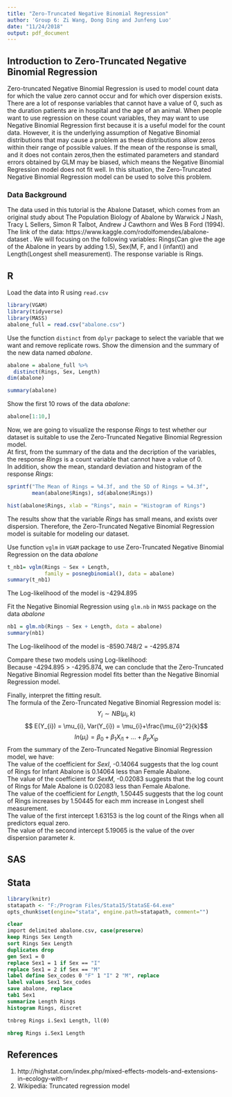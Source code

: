 ---
title: "Zero-Truncated Negative Binomial Regression"
author: 'Group 6: Zi Wang, Dong Ding and Junfeng Luo'
date: "11/24/2018"
output: pdf_document
---
## Introduction to Zero-Truncated Negative Binomial Regression
Zero-truncated Negative Binomial Regression is used to model count data 
for which the value zero cannot occur and for which over dispersion exists. 
There are a lot of response variables that cannot have a value of 0, 
such as the duration patients are in hospital and the age of an animal. 
When people want to use regression on these count variables, 
they may want to use Negative Binomial Regression first 
because it is a useful model for the count data. 
However, it is the underlying assumption of Negative Binomial distributions 
that may cause a problem as these distributions allow zeros 
within their range of possible values. If the mean of the response is small, 
and it does not contain zeros,then the estimated parameters and standard errors
obtained by GLM may be biased, which means 
the Negative Binomial Regression model does not fit well. 
In this situation, the Zero-Truncated Negative Binomial Regression model 
can be used to solve this problem.

### Data Background
The data used in this tutorial is the Abalone Dataset, which comes from 
an original study about The Population Biology of Abalone by Warwick J Nash, 
Tracy L Sellers, Simon R Talbot, Andrew J Cawthorn and Wes B Ford (1994). 
The link of the data: https://www.kaggle.com/rodolfomendes/abalone-dataset . 
We will focusing on the following variables: 
Rings(Can give the age of the Abalone in years by adding 1.5), 
Sex(M, F, and I (infant)) and Length(Longest shell measurement). 
The response variable is Rings.

## R

Load the data into R using `read.csv`
```{r import, echo = TRUE,message = FALSE}
library(VGAM)
library(tidyverse)
library(MASS)
abalone_full = read.csv("abalone.csv")
```

Use the function `distinct` from `dplyr` package to select the variable 
that we want and remove replicate rows. 
Show the dimension and the summary of the new data named *abalone*. 
```{r select, echo = TRUE}
abalone = abalone_full %>%
  distinct(Rings, Sex, Length)
dim(abalone)
```

```{r summary_2, echo = TRUE}
summary(abalone)
```

Show the first 10 rows of the data *abalone*:
```{r show_1, echo = TRUE}
abalone[1:10,]
```

Now, we are going to visualize the response *Rings* to test whether our dataset 
is suitable to use the Zero-Truncated Negative Binomial Regression model.   
At first, from the summary of the data and the decription of the variables, 
the response *Rings* is a count variable that cannot have a value of 0.  
In addition, show the mean, standard deviation and histogram 
of the response *Rings*:
```{r show_2, echo = TRUE}
sprintf("The Mean of Rings = %4.3f, and the SD of Rings = %4.3f", 
        mean(abalone$Rings), sd(abalone$Rings))
```

```{r hist, echo = TRUE}
hist(abalone$Rings, xlab = "Rings", main = "Histogram of Rings")
```
  
The results show that the variable *Rings* has small means, 
and exists over dispersion.
Therefore, the Zero-Truncated Negative Binomial Regression model 
is suitable for modeling our dataset.


Use function `vglm` in `VGAM` package to use 
Zero-Truncated Negative Binomial Regression on the data *abalone* 
```{r TNB_1, echo = TRUE}
t_nb1= vglm(Rings ~ Sex + Length, 
            family = posnegbinomial(), data = abalone)
summary(t_nb1)
```
The Log-likelihood of the model is -4294.895

Fit the Negative Binomial Regression using `glm.nb` in `MASS` package 
on the data *abalone*
```{r NB_1, echo = TRUE}
nb1 = glm.nb(Rings ~ Sex + Length, data = abalone)
summary(nb1)
```
The Log-likelihood of the model is -8590.748/2 = -4295.874  

Compare these two models using Log-likelihood:  
Because -4294.895 > -4295.874, we can conclude that 
the Zero-Truncated Negative Binomial Regression model fits better than 
the Negative Binomial Regression model.

Finally, interpret the fitting result.  
The formula of the Zero-Truncated Negative Binomial Regression model is:
$$ Y_{i} \sim NB(\mu_{i}, k) $$
$$ E(Y_{i}) = \mu_{i}, Var(Y_{i}) = \mu_{i}+\frac{\mu_{i}^2}{k}$$
$$ ln(\mu_{i}) = \beta_{0} + \beta_{1}X_{i1} +...+ \beta_{p}X_{ip}$$
From the summary of the Zero-Truncated Negative Binomial Regression model,
we have:  
The value of the coefficient for *SexI*, -0.14064 suggests that 
the log count of Rings for Infant Abalone is 0.14064 less than Female Abalone.  
The value of the coefficient for *SexM*, -0.02083 suggests that 
the log count of Rings for Male Abalone is 0.02083 less than Female Abalone.  
The value of the coefficient for *Length*, 1.50445 suggests that 
the log count of Rings increases by 1.50445 for each mm increase 
in Longest shell measurement.  
The value of the first intercept 1.63153 is the log count of the Rings 
when all predictors equal zero.  
The value of the second intercept 5.19065 is the value of 
the over dispersion parameter *k*.

## SAS


## Stata
```{r st, echo=FALSE, message=FALSE}
library(knitr)
statapath <- "F:/Program Files/Stata15/StataSE-64.exe"
opts_chunk$set(engine="stata", engine.path=statapath, comment="")
```

```{stata a1, echo = FALSE}
clear
import delimited abalone.csv, case(preserve)
keep Rings Sex Length
sort Rings Sex Length 
duplicates drop
gen Sex1 = 0
replace Sex1 = 1 if Sex == "I"
replace Sex1 = 2 if Sex == "M"
label define Sex_codes 0 "F" 1 "I" 2 "M", replace
label values Sex1 Sex_codes
save abalone, replace
tab1 Sex1
summarize Length Rings
histogram Rings, discret

tnbreg Rings i.Sex1 Length, ll(0)

nbreg Rings i.Sex1 Length
```

## References
1. http://highstat.com/index.php/mixed-effects-models-and-extensions-in-ecology-with-r
2. Wikipedia: Truncated regression model